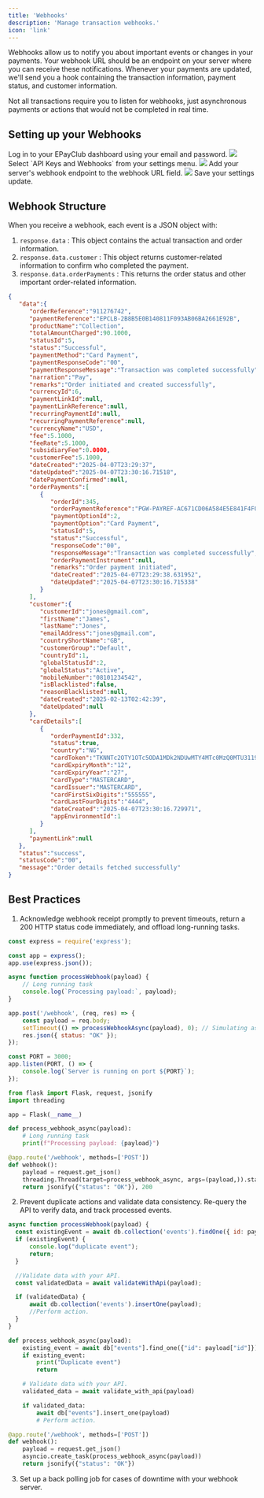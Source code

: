 ```yaml
---
title: 'Webhooks'
description: 'Manage transaction webhooks.'
icon: 'link'
---
```


Webhooks allow us to notify you about important events or changes in your payments. Your webhook URL should be an endpoint on your server where you can receive these notifications. Whenever your payments are updated, we'll send you a hook containing the transaction information, payment status, and customer information.

Not all transactions require you to listen for webhooks, just asynchronous payments or actions that would not be completed in real time.

## Setting up your Webhooks
<Steps>
    <Step title="Access your Dashboard" icon="gear">
        Log in to your EPayClub dashboard using your email and password.
        <img src="/images/epay_login.jpg" />
    </Step>
    <Step title="Navigate to your Webhook Settings" icon="gear">
        Select `API Keys and Webhooks` from your settings menu.
        <img src="/images/epay_settings.jpg" />
    </Step>
    <Step title="Update your Webhook URL" icon="gear">
        Add your server's webhook endpoint to the webhook URL field.
        <img src="/images/epay_webhook.jpg" />
    </Step>
    <Step title="Confirm your changes" icon="gear">
        Save your settings update.
    </Step>
</Steps>

## Webhook Structure
When you receive a webhook, each event is a JSON object with:

1. `response.data` : This object contains the actual transaction and order information.
2. `response.data.customer` : This object returns customer-related information to confirm who completed the payment.
3. `response.data.orderPayments` : This returns the order status and other important order-related information.

```json Webhook Example [expandable]
{
   "data":{
      "orderReference":"911276742",
      "paymentReference":"EPCLB-2B8B5E0B140811F093AB06BA2661E92B",
      "productName":"Collection",
      "totalAmountCharged":90.1000,
      "statusId":5,
      "status":"Successful",
      "paymentMethod":"Card Payment",
      "paymentResponseCode":"00",
      "paymentResponseMessage":"Transaction was completed successfully",
      "narration":"Pay",
      "remarks":"Order initiated and created successfully",
      "currencyId":6,
      "paymentLinkId":null,
      "paymentLinkReference":null,
      "recurringPaymentId":null,
      "recurringPaymentReference":null,
      "currencyName":"USD",
      "fee":5.1000,
      "feeRate":5.1000,
      "subsidiaryFee":0.0000,
      "customerFee":5.1000,
      "dateCreated":"2025-04-07T23:29:37",
      "dateUpdated":"2025-04-07T23:30:16.71518",
      "datePaymentConfirmed":null,
      "orderPayments":[
         {
            "orderId":345,
            "orderPaymentReference":"PGW-PAYREF-AC671CD06A584E5E841F4F06ECFEDDC2",
            "paymentOptionId":2,
            "paymentOption":"Card Payment",
            "statusId":5,
            "status":"Successful",
            "responseCode":"00",
            "responseMessage":"Transaction was completed successfully",
            "orderPaymentInstrument":null,
            "remarks":"Order payment initiated",
            "dateCreated":"2025-04-07T23:29:38.631952",
            "dateUpdated":"2025-04-07T23:30:16.715338"
         }
      ],
      "customer":{
         "customerId":"jones@gmail.com",
         "firstName":"James",
         "lastName":"Jones",
         "emailAddress":"jones@gmail.com",
         "countryShortName":"GB",
         "customerGroup":"Default",
         "countryId":1,
         "globalStatusId":2,
         "globalStatus":"Active",
         "mobileNumber":"08101234542",
         "isBlacklisted":false,
         "reasonBlacklisted":null,
         "dateCreated":"2025-02-13T02:42:39",
         "dateUpdated":null
      },
      "cardDetails":[
         {
            "orderPaymentId":332,
            "status":true,
            "country":"NG",
            "cardToken":"TKNNTc2OTY1OTc5ODA1MDk2NDUwMTY4MTc0MzQ0MTU3119",
            "cardExpiryMonth":"12",
            "cardExpiryYear":"27",
            "cardType":"MASTERCARD",
            "cardIssuer":"MASTERCARD",
            "cardFirstSixDigits":"555555",
            "cardLastFourDigits":"4444",
            "dateCreated":"2025-04-07T23:30:16.729971",
            "appEnvironmentId":1
         }
      ],
      "paymentLink":null
   },
   "status":"success",
   "statusCode":"00",
   "message":"Order details fetched successfully"
}
```

## Best Practices
1. Acknowledge webhook receipt promptly to prevent timeouts, return a 200 HTTP status code immediately, and offload long-running tasks.
<CodeGroup>

```javascript Express.js
const express = require('express');

const app = express();
app.use(express.json());

async function processWebhook(payload) {
    // Long running task
    console.log(`Processing payload:`, payload);
}

app.post('/webhook', (req, res) => {
    const payload = req.body;
    setTimeout(() => processWebhookAsync(payload), 0); // Simulating async execution
    res.json({ status: "OK" });
});

const PORT = 3000;
app.listen(PORT, () => {
    console.log(`Server is running on port ${PORT}`);
});
```

```python Python
from flask import Flask, request, jsonify
import threading

app = Flask(__name__)

def process_webhook_async(payload):
    # Long running task
    print(f"Processing payload: {payload}")

@app.route('/webhook', methods=['POST'])
def webhook():
    payload = request.get_json()
    threading.Thread(target=process_webhook_async, args=(payload,)).start()
    return jsonify({"status": "OK"}), 200
```

</CodeGroup>

2. Prevent duplicate actions and validate data consistency. Re-query the API to verify data, and track processed events.
<CodeGroup>

```javascript Node.js
async function processWebhook(payload) {
  const existingEvent = await db.collection('events').findOne({ id: payload.id });
  if (existingEvent) {
      console.log("duplicate event");
      return;
  }

  //Validate data with your API.
  const validatedData = await validateWithApi(payload);

  if (validatedData) {
      await db.collection('events').insertOne(payload);
      //Perform action.
  }
}
```

```python Python
def process_webhook_async(payload):
    existing_event = await db["events"].find_one({"id": payload["id"]})
    if existing_event:
        print("Duplicate event")
        return

    # Validate data with your API.
    validated_data = await validate_with_api(payload)

    if validated_data:
        await db["events"].insert_one(payload)
        # Perform action.

@app.route('/webhook', methods=['POST'])
def webhook():
    payload = request.get_json()
    asyncio.create_task(process_webhook_async(payload))
    return jsonify({"status": "OK"})
```

</CodeGroup>

3. Set up a back polling job for cases of downtime with your webhook server.